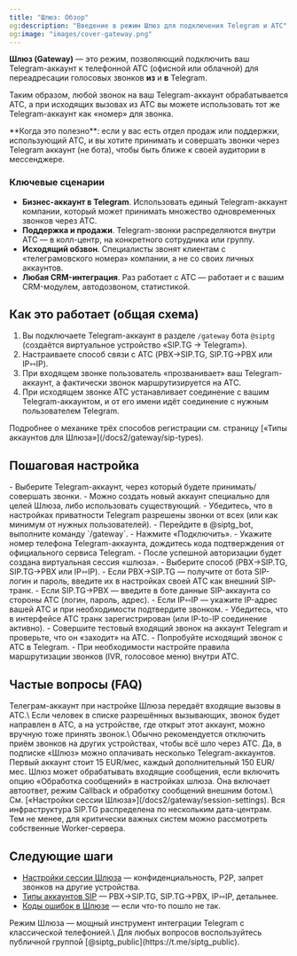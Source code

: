 ```yaml
---
title: "Шлюз: Обзор"
og:description: "Введение в режим Шлюз для подключения Telegram и АТС"
og:image: "images/cover-gateway.png"
---
```


**Шлюз (Gateway)** — это режим, позволяющий подключить ваш Telegram-аккаунт к телефонной АТС (офисной или облачной) для переадресации голосовых звонков **из** и **в** Telegram.

Таким образом, любой звонок на ваш Telegram-аккаунт обрабатывается АТС, а при исходящих вызовах из АТС вы можете использовать тот же Telegram-аккаунт как «номер» для звонка.

<Check>
  **Когда это полезно**: если у вас есть отдел продаж или поддержки, использующий АТС, и вы хотите принимать и совершать звонки через Telegram аккаунт (не бота), чтобы быть ближе к своей аудитории в мессенджере.
</Check>

### Ключевые сценарии

- **Бизнес-аккаунт в Telegram**. Использовать единый Telegram-аккаунт компании, который может принимать множество одновременных звонков через АТС.
- **Поддержка и продажи**. Telegram-звонки распределяются внутри АТС — в колл-центр, на конкретного сотрудника или группу.
- **Исходящий обзвон**. Специалисты звонят клиентам с «телеграмовского номера» компании, а не со своих личных аккаунтов.
- **Любая CRM-интеграция**. Раз работает с АТС — работает и с вашим CRM-модулем, автодозвоном, статистикой.

## Как это работает (общая схема)

1. Вы подключаете Telegram-аккаунт в разделе `/gateway` бота `@siptg` (создаётся виртуальное устройство «SIP.TG → Telegram»).
2. Настраиваете способ связи с АТС (PBX→SIP.TG, SIP.TG→PBX или IP⇿IP).
3. При входящем звонке пользователь «прозванивает» ваш Telegram-аккаунт, а фактически звонок маршрутизируется на АТС.
4. При исходящем звонке АТС устанавливает соединение с вашим Telegram-аккаунтом, и от его имени идёт соединение с нужным пользователем Telegram.

<Info>
  Подробнее о механике трёх способов регистрации см. страницу [«Типы аккаунтов для Шлюза»](/docs2/gateway/sip-types).
</Info>

## Пошаговая настройка

<Steps>
  <Step title="Подготовка аккаунта Telegram">
    - Выберите Telegram-аккаунт, через который будете принимать/совершать звонки.
    - Можно создать новый аккаунт специально для целей Шлюза, либо использовать существующий.
    - Убедитесь, что в настройках приватности Telegram разрешены звонки от всех (или как минимум от нужных пользователей).
  </Step>
  <Step title="Подключение сессии в @siptg_bot">
    - Перейдите в @siptg_bot, выполните команду `/gateway`.
    - Нажмите «Подключить».
    - Укажите номер телефона Telegram-аккаунта, дождитесь кода подтверждения от официального сервиса Telegram.
    - После успешной авторизации будет создана виртуальная сессия «шлюза».
  </Step>
  <Step title="Настройка связи с АТС">
    - Выберите способ (PBX→SIP.TG, SIP.TG→PBX или IP⇿IP).
    - Если PBX→SIP.TG — получите от бота SIP-логин и пароль, введите их в настройках своей АТС как внешний SIP-транк.
    - Если SIP.TG→PBX — введите в боте данные SIP-аккаунта со стороны АТС (логин, пароль, адрес).
    - Если IP⇿IP — укажите IP-адрес вашей АТС и при необходимости подтвердите звонком.
  </Step>
  <Step title="Проверка и тестовые звонки">
    - Убедитесь, что в интерфейсе АТС транк зарегистрирован (или IP-to-IP соединение активно).
    - Совершите тестовый входящий звонок на аккаунт Telegram и проверьте, что он «заходит» на АТС.
    - Попробуйте исходящий звонок с АТС в Telegram.
    - При необходимости настройте правила маршрутизации звонков (IVR, голосовое меню) внутри АТС.
  </Step>
</Steps>

## Частые вопросы (FAQ)

<AccordionGroup>
  <Accordion title="Что будет, если кто-то позвонит на этот аккаунт напрямую?">
    Телеграм-аккаунт при настройке Шлюза передаёт входящие вызовы в АТС.\
    Если человек в списке разрешённых вызывающих, звонок будет направлен в АТС, а на устройстве, где открыт этот аккаунт, можно вручную тоже принять звонок.\
    Обычно рекомендуется отключить приём звонков на других устройствах, чтобы всё шло через АТС.
  </Accordion>
  <Accordion title="Можно ли работать сразу с несколькими аккаунтами Telegram?">
    Да, в подписке «Шлюз» можно оплачивать несколько Telegram-аккаунтов. Первый аккаунт стоит 15 EUR/мес, каждый дополнительный 150 EUR/мес.
  </Accordion>
  <Accordion title="Как быть, если надо обрабатывать и текстовые сообщения?">
    Шлюз может обрабатывать входящие сообщения, если включить опцию «Обработка сообщений» в настройках шлюза. Она включает автоответ, режим Callback и обработку сообщений внешним ботом.\
    См. [«Настройки сессии Шлюза»](/docs2/gateway/session-settings).
  </Accordion>
  <Accordion title="Насколько это надёжно?">
    Вся инфраструктура SIP.TG распределена по нескольким дата-центрам. Тем не менее, для критически важных систем можно рассмотреть собственные Worker-сервера.
  </Accordion>
</AccordionGroup>

## Следующие шаги

- [Настройки сессии Шлюза](/docs2/gateway/session-settings) — конфиденциальность, P2P, запрет звонков на другие устройства.
- [Типы аккаунтов SIP](/docs2/gateway/sip-types) — PBX→SIP.TG, SIP.TG→PBX, IP⇿IP, детальнее.
- [Коды ошибок в Шлюзе](/docs2/gateway/problems) — если что-то пошло не так.

<Tip>
  Режим Шлюза — мощный инструмент интеграции Telegram с классической телефонией.\
  Для любых вопросов воспользуйтесь публичной группой [@siptg_public](https://t.me/siptg_public).
</Tip>